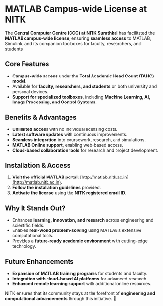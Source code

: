 
# MATLAB Campus-wide License at NITK

The **Central Computer Centre (CCC) at NITK Surathkal** has facilitated the **MATLAB campus-wide license**, ensuring **seamless access** to MATLAB, Simulink, and its companion toolboxes for faculty, researchers, and students.

## **Core Features**
- **Campus-wide access** under the **Total Academic Head Count (TAHC) model**.
- Available for **faculty, researchers, and students** on both university and personal devices.
- **Support for specialized toolboxes**, including **Machine Learning, AI, Image Processing, and Control Systems**.

## **Benefits & Advantages**
- **Unlimited access** with no individual licensing costs.
- **Latest software updates** with continuous improvements.
- **Seamless integration** into coursework, research, and simulations.
- **MATLAB Online support**, enabling web-based access.
- **Cloud-based collaboration tools** for research and project development.

## **Installation & Access**
1. **Visit the official MATLAB portal**: [http://matlab.nitk.ac.in](http://matlab.nitk.ac.in).
2. **Follow the installation guidelines** provided.
3. **Activate the license** using the **NITK registered email ID**.

## **Why It Stands Out?**
- Enhances **learning, innovation, and research** across engineering and scientific fields.
- Enables **real-world problem-solving** using MATLAB’s extensive computational tools.
- Provides a **future-ready academic environment** with cutting-edge technology.

## **Future Enhancements**
- **Expansion of MATLAB training programs** for students and faculty.
- **Integration with cloud-based AI platforms** for advanced research.
- **Enhanced remote learning support** with additional online resources.

NITK ensures that its community stays at the forefront of **engineering and computational advancements** through this initiative. 🚀
